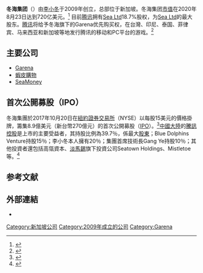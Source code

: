 {{Infobox company
| name          = 冬海集團<br>Sea Limited
| other_name    = Sea Group
| logo          = Sea_Group_logo.svg
| logo_size     = 100px
| type          = [[控股公司|控股公司]]
| traded_as     = {{nyse|SE}}
| num_employees = 超過33000人
| foundation    = {{Start date and age|2009}}
| slogan        = connecting the dots
| industry      = [[電子遊戲產業|電子遊戲]]、[[電子競技|電子競技]]、[[电子商务|电子商务]]、[[電子支付|電子支付]]、[[銀行|銀行]]
}}
'''冬海集团'''（{{lang-en|Sea Limited}}）由[[李小冬|李小冬]]于2009年创立，总部位于新加坡。冬海集团[[市值|市值]]在2020年8月23日达到720亿美元。<ref>{{cite web |title=Tech in Asia - Connecting Asia's startup ecosystem |url=https://www.techinasia.com/shopee-p2p-marketplace-southeast-asia |website=www.techinasia.com |accessdate=2020-09-27 |archive-date=2018-04-18 |archive-url=https://web.archive.org/web/20180418225739/https://www.techinasia.com/shopee-p2p-marketplace-southeast-asia |dead-url=no }}</ref>
目前[[腾讯|腾讯]]拥有[[冬海集团|Sea Ltd]]18.7%股权，为[[冬海集团|Sea Ltd]]的最大股东。[[腾讯|腾讯]]将给予冬海旗下的Garena优先购买权，在台灣、印尼、泰国、菲律宾、马来西亚和新加坡等地发行腾讯的移动和PC平台的游戏。<ref>{{cite news|url=https://www.reuters.com/technology/tencent-reduce-voting-stake-singapore-tech-group-sea-2022-01-04/|title=存档副本|accessdate=2022-03-28|archive-date=2022-03-18|archive-url=https://web.archive.org/web/20220318225559/https://www.reuters.com/technology/tencent-reduce-voting-stake-singapore-tech-group-sea-2022-01-04/|dead-url=no}}</ref>

== 主要公司 ==
* [[Garena|Garena]]
* [[蝦皮購物|蝦皮購物]]
* [[SeaMoney|SeaMoney]]

== 首次公開募股（IPO） ==
冬海集團於2017年10月20日在[[紐約證券交易所|紐約證券交易所]]（NYSE）以每股15美元的價格掛牌，籌集8.9億美元（新台幣270億元）的首次公開募股（[[IPO|IPO]]）。<ref>{{Cite web |url= https://tw.news.yahoo.com/電商大戰-蝦皮母公司sea紐約掛牌-首日大漲8-4-050025318.html |title= 【電商大戰】蝦皮母公司Sea紐約掛牌 首日大漲8.4% |accessdate= 2017-10-21 |work= tw.news.yahoo.com |archive-date= 2022-02-15 |archive-url= https://web.archive.org/web/20220215055219/https://tw.news.yahoo.com/%E9%9B%BB%E5%95%86%E5%A4%A7%E6%88%B0-%E8%9D%A6%E7%9A%AE%E6%AF%8D%E5%85%AC%E5%8F%B8sea%E7%B4%90%E7%B4%84%E6%8E%9B%E7%89%8C-%E9%A6%96%E6%97%A5%E5%A4%A7%E6%BC%B28-4-050025318.html |dead-url= no }}</ref>[[中國大陸|中國大陸]]的[[騰訊控股|騰訊控股]]是上市的主要受益者，其持股比例為39.7％，係最大[[股東|股東]]；Blue Dolphins Venture持股15％；李小冬本人擁有20％；集團首席技術長Gang Ye持股10％；其他投資者還包括高瓴資本、[[淡馬錫|淡馬錫]]旗下投資公司Seatown Holdings、Mistletoe等。<ref>{{Cite web|url=https://tw.appledaily.com/new/realtime/20170926/1210747/|title=【撈金動畫】蝦皮母公司將赴美IPO 最大股東是他|accessdate=2017-09-26|work=tw.appledaily.com|archive-date=2017-12-16|archive-url=https://web.archive.org/web/20171216044501/https://tw.appledaily.com/new/realtime/20170926/1210747/|dead-url=no}}</ref>

== 参考文献 ==
{{reflist}}

== 外部連結 ==
* {{Official website|https://www.sea.com/home}}

{{新加坡企業}}

[[Category:新加坡公司|Category:新加坡公司]]
[[Category:2009年成立的公司|Category:2009年成立的公司]]
[[Category:Garena|Category:Garena]]